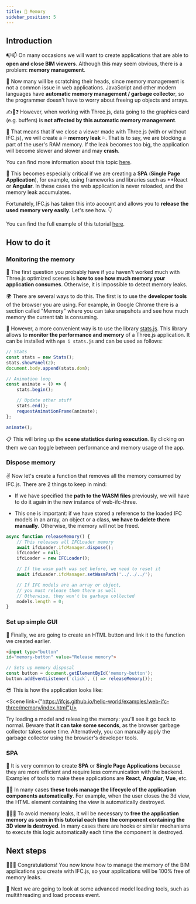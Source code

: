 ```yaml
---
title: 🧠 Memory
sidebar_position: 5
---
```



## Introduction

📭📫
On many occasions we will want to create applications that are able to **open and close BIM viewers**. Although this may seem obvious, there is a problem: **memory management**.

🤔
Now many will be scratching their heads, since memory management is not a common issue in web applications. JavaScript and other modern languages have **automatic memory management / garbage collector**, so the programmer doesn't have to worry about freeing up objects and arrays.

✍🤖❓
However, when working with Three.js, data going to the graphics card (e.g. buffers) is **not affected by this automatic memory management**.

🤕
That means that if we close a viewer made with Three.js (with or without IFC.js), we will create a 💦 **memory leak** 💦. That is to say, we are blocking a part of the user's RAM memory. If the leak becomes too big, the application will become slower and slower and may **crash**.

<IfcAlert>
    You can find more information about this topic <a href="https://threejs.org/docs/#manual/en/introduction/How-to-dispose-of-objects">here</a>.
</IfcAlert>

🚀
This becomes especially critical if we are creating a **SPA** (**Single Page Application**), for example, using frameworks and libraries such as **React or **Angular**. In these cases the web application is never reloaded, and the memory leak accumulates.

Fortunately, IFC.js has taken this into account and allows you to **release the used memory very easily**. Let's see how. 👇

<IfcCard>
    You can find the full example of this tutorial <a href="https://github.com/IFCjs/hello-world/tree/main/examples/web-ifc-three/memory">here</a>.
</IfcCard>

## How to do it
### Monitoring the memory

👀
The first question you probably have if you haven't worked much with Three.js optimized scenes is **how to see how much memory your application consumes**. Otherwise, it is impossible to detect memory leaks.

🌍
There are several ways to do this. The first is to use the **developer tools** of the browser you are using. For example, in Google Chrome there is a section called "Memory" where you can take snapshots and see how much memory the current tab is consuming.

🤖
However, a more convenient way is to use the library [stats.js](https://github.com/mrdoob/stats.js/). This library allows to **monitor the performance and memory** of a Three.js application. It can be installed with `npm i stats.js` and can be used as follows:

```js
// Stats
const stats = new Stats();
stats.showPanel(2);
document.body.append(stats.dom);

// Animation loop
const animate = () => {
	stats.begin();

	// Update other stuff
	stats.end();
	requestAnimationFrame(animate);
};

animate();
```

📋
This will bring up the **scene statistics during execution**. By clicking on them we can toggle between performance and memory usage of the app.

### Dispose memory

✌
Now let's create a function that removes all the memory consumed by IFC.js. There are 2 things to keep in mind:

- If we have specified the **path to the WASM files** previously, we will have to do it again in the new instance of web-ifc-three.

- This one is important: if we have stored a reference to the loaded IFC models in an array, an object or a class, **we have to delete them manually**. Otherwise, the memory will not be freed.

```js
async function releaseMemory() {
	// This releases all IFCLoader memory
	await ifcLoader.ifcManager.dispose();
	ifcLoader = null;
	ifcLoader = new IFCLoader();

	// If the wasm path was set before, we need to reset it
	await ifcLoader.ifcManager.setWasmPath('../../../');

	// If IFC models are an array or object,
    // you must release them there as well
	// Otherwise, they won't be garbage collected
	models.length = 0;
}

```

### Set up simple GUI

💅
Finally, we are going to create an HTML button and link it to the function we created earlier.

```html
<input type="button"
id="memory-button" value="Release memory">
```

```js
// Sets up memory disposal
const button = document.getElementById('memory-button');
button.addEventListener(`click`, () => releaseMemory());
```

😎 This is how the application looks like:

<Scene link={"https://ifcjs.github.io/hello-world/examples/web-ifc-three/memory/index.html"}/>

Try loading a model and releasing the memory: you'll see it go back to normal. Beware that **it can take some seconds**, as the browser garbage collector takes some time. Alternatively, you can manually apply the garbage collector using the browser's developer tools.


### SPA

🌈
It is very common to create **SPA** or **Single Page Applications** because they are more efficient and require less communication with the backend. Examples of tools to make these applications are **React**, **Angular**, **Vue**, etc.

👶👴
In many cases **these tools manage the lifecycle of the application components automatically**. For example, when the user closes the 3d view, the HTML element containing the view is automatically destroyed.

🚧🚧🚧
To avoid memory leaks, it will be necessary to **free the application memory as seen in this tutorial each time the component containing the 3D view is destroyed**. In many cases there are hooks or similar mechanisms to execute this logic automatically each time the component is destroyed.

## Next steps

🎉🎉🎉
Congratulations! You now know how to manage the memory of the BIM applications you create with IFC.js, so your applications will be 100% free of memory leaks.

💪
Next we are going to look at some advanced model loading tools, such as multithreading and load process event.